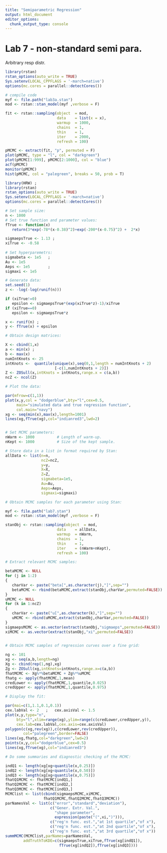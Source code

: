 ```yaml
---
title: "Semiparametric Regression"
output: html_document
editor_options: 
  chunk_output_type: console
---
```


# Lab 7 - non-standard semi para.

Arbitrary resp distr.

```r
library(rstan)
rstan_options(auto_write = TRUE)
Sys.setenv(LOCAL_CPPFLAGS = '-march=native')
options(mc.cores = parallel::detectCores())

# compile code
myf <- file.path("lab3a.stan")
mod <- rstan::stan_model(myf ,verbose = F)

fit <- rstan::sampling(object  = mod,
                       data    = list(x = x),
                       warmup  = 1000,
                       chains  = 1,
                       thin    = 1,
                       iter    = 2000,
                       refresh = 100)

pMCMC <- extract(fit, "p", permuted = F)
plot(pMCMC, type = "l", col = "darkgreen")
plot(pMCMC[1:999], pMCMC[2:1000], col = "blue")
acf(pMCMC)
monitor(pMCMC)
hist(pMCMC, col = "palegreen", breaks = 50, prob = T)
```


```r
library(HRW) ;
library(rstan)
rstan_options(auto_write = TRUE)
Sys.setenv(LOCAL_CPPFLAGS = '-march=native')
options(mc.cores = parallel::detectCores())

# Set sample size:
n <- 1000
# Set true function and parameter values:
fTrue <- function(x) 
   return(3*exp(-78*(x-0.38)^2)+exp(-200*(x-0.75)^2) +  2*x)

sigmaepsTrue <- 1.13 ; 
xiTrue <- -0.58
 
# Set hyperparemetrs:
sigmabeta <- 1e5   ;   
Au <- 1e5
Aeps <- 1e5        ;   
sigmaxi <- 1e5

# Generate data:
set.seed(1)
z <- -log(-log(runif(n)))

if (xiTrue!=0)
   epsilon <- sigmaepsTrue*(exp(xiTrue*z)-1)/xiTrue
if (xiTrue==0)
   epsilon <- sigmaepsTrue*z

x <- runif(n) ; 
y <- fTrue(x) + epsilon

# Obtain design matrices:

X <- cbind(1,x)
a <- min(x) ;   
b <- max(x)
numIntKnots <- 25
intKnots <-  quantile(unique(x),seq(0,1,length = numIntKnots + 2)
                      [-c(1,numIntKnots + 2)])
Z <- ZOSull(x,intKnots = intKnots,range.x = c(a,b))
ncZ <- ncol(Z)

# Plot the data:

par(mfrow=c(1,1))
plot(x,y,col = "dodgerblue",bty="l",cex=0.5,
     main="simulated data and true regression function",
     col.main="navy")
xg <- seq(min(x),max(x),length=1001)
lines(xg,fTrue(xg),col="indianred3",lwd=2)



```


```r
# Set MCMC parameters:
nWarm <- 1000          # Length of warm-up.
nKept <- 1000          # Size of the kept sample.

# Store data in a list in format required by Stan:
allData <- list(n=n,
                ncZ=ncZ,
                y=y,
                X=X,
                Z=Z,
                sigmabeta=1e5,
                Au=Au,
                Aeps=Aeps,
                sigmaxi=sigmaxi)

# Obtain MCMC samples for each parameter using Stan:

myf <- file.path("lab7.stan")
mod <- rstan::stan_model(myf ,verbose = F)

stanObj <- rstan::sampling(object  = mod,
                       data    = allData,
                       warmup  = nWarm,
                       chains  = 1,
                       thin    = 1,
                       iter    = (nWarm+nKept),
                       refresh = 100)

# Extract relevant MCMC samples:

betaMCMC <- NULL
for (j in 1:2)
{
   charVar <- paste("beta[",as.character(j),"]",sep="") 
   betaMCMC <- rbind(betaMCMC,extract(stanObj,charVar,permuted=FALSE))
}
uMCMC <- NULL
for (k in 1:ncZ)
{
   charVar <- paste("u[",as.character(k),"]",sep="") 
   uMCMC <- rbind(uMCMC,extract(stanObj,charVar,permuted=FALSE))
}
sigmaepsMCMC <- as.vector(extract(stanObj,"sigmaeps",permuted=FALSE))
xiMCMC <- as.vector(extract(stanObj,"xi",permuted=FALSE))

  
# Obtain MCMC samples of regression curves over a fine grid:

ng <- 101
xg <- seq(a,b,length=ng)
Xg <- cbind(rep(1,ng),xg)
Zg <- ZOSull(xg,intKnots=intKnots,range.x=c(a,b))
fhatMCMC <- Xg%*%betaMCMC + Zg%*%uMCMC
fhatg <- apply(fhatMCMC,1,mean)
credLower <- apply(fhatMCMC,1,quantile,0.025)
credUpper <- apply(fhatMCMC,1,quantile,0.975)

# Display the fit:

par(mai=c(1,1.1,0.1,0.1))
cex.labVal <- 2   ;   cex.axisVal <- 1.5
plot(x,y,type="n",
     bty="l",xlim=range(xg),ylim=range(c(credLower,credUpper,y)),
     cex.lab=cex.labVal,cex.axis=cex.axisVal)
polygon(c(xg,rev(xg)),c(credLower,rev(credUpper)),
        col="palegreen",border=FALSE)
lines(xg,fhatg,col="darkgreen",lwd=2)
points(x,y,col="dodgerblue",cex=0.5)
lines(xg,fTrue(xg),col="indianred3")

# Do some summaries and diagnostic checking of the MCMC:

indQ1 <- length(xg[xg<quantile(x,0.25)])
indQ2 <- length(xg[xg<quantile(x,0.50)])
indQ3 <- length(xg[xg<quantile(x,0.75)])
fhatQ1MCMC <- fhatMCMC[indQ1,]
fhatQ2MCMC <- fhatMCMC[indQ2,]
fhatQ3MCMC <- fhatMCMC[indQ3,]
MCMClist <- list(cbind(sigmaepsMCMC,xiMCMC,
                 fhatQ1MCMC,fhatQ2MCMC,fhatQ3MCMC))
parNamesVal <- list(c("error","standard","deviation"),
                    c("Gener. Extr. Val.",
                      "shape parameter",
                      expression(paste("(",xi,")"))),
                    c("reg'n func. est.","at 1st quartile","of x"),
                    c("reg'n func. est.","at 2nd quartile","of x"),
                    c("reg'n func. est.","at 3rd quartile","of x"))
summMCMC(MCMClist,parNames=parNamesVal,
        addTruthToKDE=c(sigmaepsTrue,xiTrue,fTrue(xg[indQ1]),
                        fTrue(xg[indQ2]),fTrue(xg[indQ3])))
```

